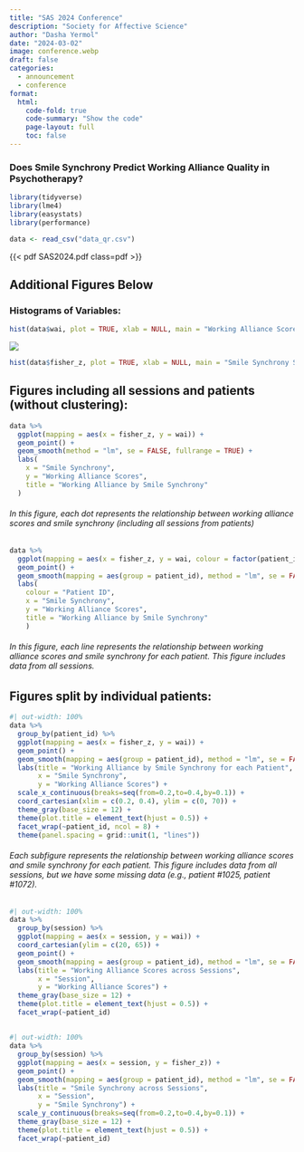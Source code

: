 ---
title: "SAS 2024 Conference"
description: "Society for Affective Science"
author: "Dasha Yermol"
date: "2024-03-02"
image: conference.webp
draft: false
categories:
  - announcement
  - conference
format:
  html:
    code-fold: true
    code-summary: "Show the code"
    page-layout: full
    toc: false
---


### Does Smile Synchrony Predict Working Alliance Quality in Psychotherapy?

```{r, message = FALSE, include = FALSE}
library(tidyverse)
library(lme4)
library(easystats)
library(performance)
```

```{r, include = FALSE}
data <- read_csv("data_qr.csv")
```


<style>
.pdf {
  width: 100%;
  height: 600px;
  border: 4px solid grey;
  margin: 0;
}
</style>


{{< pdf SAS2024.pdf class=pdf >}}


## Additional Figures Below

### Histograms of Variables:
```{r, output = TRUE, echo = FALSE}

hist(data$wai, plot = TRUE, xlab = NULL, main = "Working Alliance Scores")

```

![ ](smile_hist.png)

```{r, output = TRUE, echo = FALSE}
hist(data$fisher_z, plot = TRUE, xlab = NULL, main = "Smile Synchrony Scores")
```


## Figures including all sessions and patients (without clustering):
```{r, warning = FALSE, message = FALSE}
data %>% 
  ggplot(mapping = aes(x = fisher_z, y = wai)) +
  geom_point() +
  geom_smooth(method = "lm", se = FALSE, fullrange = TRUE) +
  labs(
    x = "Smile Synchrony",
    y = "Working Alliance Scores",
    title = "Working Alliance by Smile Synchrony"
  )
```
###### In this figure, each dot represents the relationship between working alliance scores and smile synchrony (including all sessions from patients)
##
```{r, warning = FALSE, message = FALSE}
data %>% 
  ggplot(mapping = aes(x = fisher_z, y = wai, colour = factor(patient_id))) +
  geom_point() +
  geom_smooth(mapping = aes(group = patient_id), method = "lm", se = FALSE, fullrange = TRUE) +
  labs(
    colour = "Patient ID",
    x = "Smile Synchrony",
    y = "Working Alliance Scores",
    title = "Working Alliance by Smile Synchrony"
    )
```
###### In this figure, each line represents the relationship between working alliance scores and smile synchrony for each patient. This figure includes data from all sessions.

##

## Figures split by individual patients:
```{r, warning = FALSE, message = FALSE, fig.width=10, fig.height=10}
#| out-width: 100%
data %>% 
  group_by(patient_id) %>%
  ggplot(mapping = aes(x = fisher_z, y = wai)) + 
  geom_point() +
  geom_smooth(mapping = aes(group = patient_id), method = "lm", se = FALSE, fullrange = TRUE) +
  labs(title = "Working Alliance by Smile Synchrony for each Patient",
       x = "Smile Synchrony",
       y = "Working Alliance Scores") +
  scale_x_continuous(breaks=seq(from=0.2,to=0.4,by=0.1)) +
  coord_cartesian(xlim = c(0.2, 0.4), ylim = c(0, 70)) +
  theme_gray(base_size = 12) +
  theme(plot.title = element_text(hjust = 0.5)) +
  facet_wrap(~patient_id, ncol = 8) +
  theme(panel.spacing = grid::unit(1, "lines"))
```
###### Each subfigure represents the relationship between working alliance scores and smile synchrony for each patient. This figure includes data from all sessions, but we have some missing data (e.g., patient #1025, patient #1072).

##

```{r, warning = FALSE, message = FALSE,fig.width=10, fig.height=10}
#| out-width: 100%
data %>% 
  group_by(session) %>%
  ggplot(mapping = aes(x = session, y = wai)) + 
  coord_cartesian(ylim = c(20, 65)) +
  geom_point() +
  geom_smooth(mapping = aes(group = patient_id), method = "lm", se = FALSE, fullrange = TRUE) +
  labs(title = "Working Alliance Scores across Sessions",
       x = "Session",
       y = "Working Alliance Scores") +
  theme_gray(base_size = 12) +
  theme(plot.title = element_text(hjust = 0.5)) +
  facet_wrap(~patient_id)
```

##

```{r, warning = FALSE, message = FALSE, fig.width=10, fig.height=10}
#| out-width: 100%
data %>% 
  group_by(session) %>%
  ggplot(mapping = aes(x = session, y = fisher_z)) +
  geom_point() +
  geom_smooth(mapping = aes(group = patient_id), method = "lm", se = FALSE, fullrange = TRUE) +
  labs(title = "Smile Synchrony across Sessions",
       x = "Session",
       y = "Smile Synchrony") +
  scale_y_continuous(breaks=seq(from=0.2,to=0.4,by=0.1)) +
  theme_gray(base_size = 12) +
  theme(plot.title = element_text(hjust = 0.5)) +
  facet_wrap(~patient_id)
```

